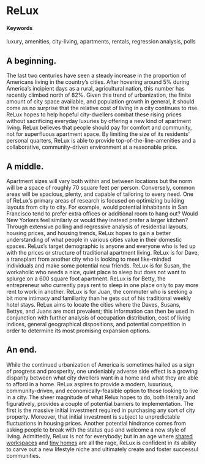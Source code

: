 # ReLux {#Rearranged-Luxury}

#### Keywords

luxury, amenities, city-living, apartments, rentals, regression analysis, polls 

## A beginning.

The last two centuries have seen a steady increase in the proportion of Americans living in the country’s cities. After hovering around 5% during America’s incipient days as a rural, agricultural nation, this number has recently climbed north of 82%. Given this trend of urbanization, the finite amount of city space available, and population growth in general, it should come as no surprise that the relative cost of living in a city continues to rise. ReLux hopes to help hopeful city-dwellers combat these rising prices without sacrificing everyday luxuries by offering a new kind of apartment living. ReLux believes that people should pay for comfort and community, not for superfluous apartment space. By limiting the size of its residents’ personal quarters, ReLux is able to provide top-of-the-line-amenities and a collaborative, community-driven environment at a reasonable price.

## A middle.

Apartment sizes will vary both within and between locations but the norm will be a space of roughly 70 square feet per person. Conversely, common areas will be spacious, plenty, and capable of tailoring to every need. One of ReLux’s primary areas of research is focused on optimizing building layouts from city to city. For example, would potential inhabitants in San Francisco tend to prefer extra offices or additional room to hang out? Would New Yorkers feel similarly or would they instead prefer a larger kitchen? Through extensive polling and regressive analysis of residential layouts, housing prices, and housing trends, ReLux hopes to gain a better understanding of what people in various cities value in their domestic spaces. ReLux's target demographic is anyone and everyone who is fed up with the prices or structure of traditional apartment living. ReLux is for Dave, a transplant from another city who is looking to meet like-minded individuals and make some potential new friends. ReLux is for Susan, the workaholic who needs a nice, quiet place to sleep but does not want to splurge on a 600 square foot apartment. ReLux is for Betty, the entrepreneur who currently pays rent to sleep in one place only to pay more rent to work in another. ReLux is for Juan, the commuter who is seeking a bit more intimacy and familiarity than he gets out of his traditional weekly hotel stays. ReLux aims to locate the cities where the Daves, Susans, Bettys, and Juans are most prevalent; this information can then be used in conjunction with further analysis of occupation distribution, cost of living indices, general geographical dispositions, and potential competition in order to determine its most promising expansion options. 

## An end.

While the continued urbanization of America is sometimes hailed as a sign of progress and prosperity, one undeniably adverse side effect is a growing disparity between what city dwellers want in a home and what they are able to afford in a home. ReLux aspires to provide a modern, luxurious, community-driven, and economically-feasible option to those looking to live in a city. The sheer magnitude of what Relux hopes to do, both literally and figuratively, provides a couple of potential barriers to implementation. The first is the massive initial investment required in purchasing any sort of city property. Moreover, that initial investment is subject to unpredictable fluctuations in housing prices. Another potential hindrance comes from asking people to break with the status quo and welcome a new style of living. Admittedly, ReLux is not for everybody; but in an age where [shared workspaces](https://www.forbes.com/sites/stevenbertoni/2017/07/10/wework-hits-20-billion-valuation-in-new-funding-round/#72ef29de1194) and [tiny homes](http://www.countryliving.com/home-design/g1887/tiny-house/?) are all the rage, ReLux is confident in its ability to carve out a new lifestyle niche and ultimately create and foster successul communities. 

